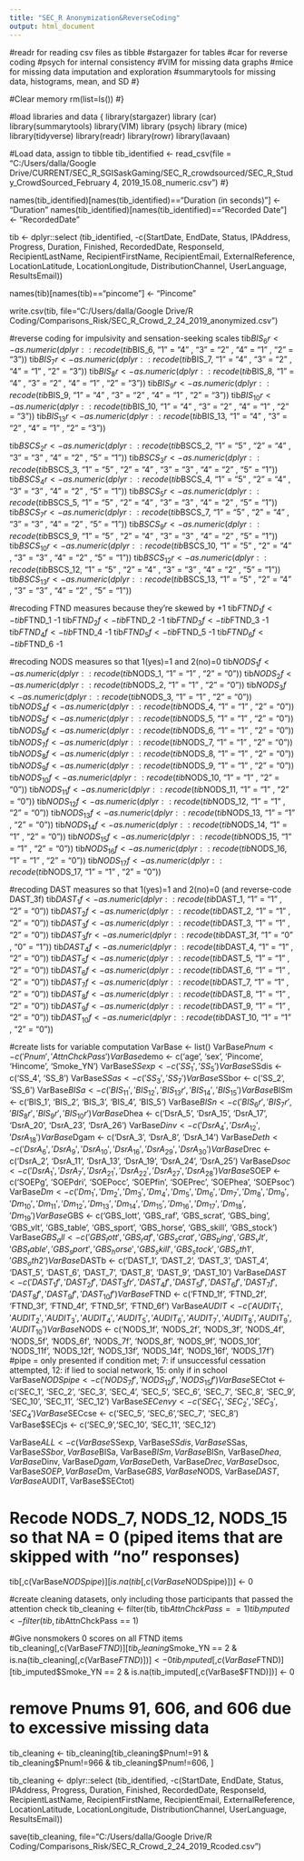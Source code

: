 ```yaml
---
title: "SEC_R Anonymization&ReverseCoding"
output: html_document
---
```

#readr for reading csv files as tibble
#stargazer for tables
#car for reverse coding
#psych for internal consistency
#VIM for missing data graphs
#mice for missing data imputation and exploration
#summarytools for missing data, histograms, mean, and SD
#}

#Clear memory
rm(list=ls())
#}

#load libraries and data {
library(stargazer)
library (car)
library(summarytools)
library(VIM)
library (psych)
library (mice)
library(tidyverse)
library(readr)
library(rowr)
library(lavaan)

#Load data, assign to tibble
tib_identified <- read_csv(file = "C:/Users/dalla/Google Drive/CURRENT/SEC_R_SGISaskGaming/SEC_R_crowdsourced/SEC_R_Study_CrowdSourced_February 4, 2019_15.08_numeric.csv")
#}

names(tib_identified)[names(tib_identified)=="Duration (in seconds)"] <- "Duration"
names(tib_identified)[names(tib_identified)=="Recorded Date"] <- "RecordedDate"


tib <- dplyr::select (tib_identified, -c(StartDate, EndDate, Status, IPAddress, Progress, Duration, Finished, RecordedDate, ResponseId, RecipientLastName, RecipientFirstName, RecipientEmail, ExternalReference, LocationLatitude, LocationLongitude, DistributionChannel, UserLanguage, ResultsEmail))

names(tib)[names(tib)=="pincome"] <- "Pincome"

write.csv(tib, file="C:/Users/dalla/Google Drive/R Coding/Comparisons_Risk/SEC_R_Crowd_2_24_2019_anonymized.csv")


#reverse coding for impulsivity and sensation-seeking scales
tib$BIS_6r <- as.numeric(dplyr::recode(tib$BIS_6, "1" = "4" , "3" = "2" , "4" = "1" , "2" = "3"))
tib$BIS_7r <- as.numeric(dplyr::recode(tib$BIS_7, "1" = "4" , "3" = "2" , "4" = "1" , "2" = "3"))
tib$BIS_8r <- as.numeric(dplyr::recode(tib$BIS_8, "1" = "4" , "3" = "2" , "4" = "1" , "2" = "3"))
tib$BIS_9r <- as.numeric(dplyr::recode(tib$BIS_9, "1" = "4" , "3" = "2" , "4" = "1" , "2" = "3"))
tib$BIS_10r <- as.numeric(dplyr::recode(tib$BIS_10, "1" = "4" , "3" = "2" , "4" = "1" , "2" = "3"))
tib$BIS_13r <- as.numeric(dplyr::recode(tib$BIS_13, "1" = "4" , "3" = "2" , "4" = "1" , "2" = "3"))


tib$BSCS_2r <- as.numeric(dplyr::recode(tib$BSCS_2, "1" = "5" , "2" = "4" , "3" = "3" , "4" = "2" , "5" = "1"))
tib$BSCS_3r <- as.numeric(dplyr::recode(tib$BSCS_3, "1" = "5" , "2" = "4" , "3" = "3" , "4" = "2" , "5" = "1"))
tib$BSCS_4r <- as.numeric(dplyr::recode(tib$BSCS_4, "1" = "5" , "2" = "4" , "3" = "3" , "4" = "2" , "5" = "1"))
tib$BSCS_5r <- as.numeric(dplyr::recode(tib$BSCS_5, "1" = "5" , "2" = "4" , "3" = "3" , "4" = "2" , "5" = "1"))
tib$BSCS_7r <- as.numeric(dplyr::recode(tib$BSCS_7, "1" = "5" , "2" = "4" , "3" = "3" , "4" = "2" , "5" = "1"))
tib$BSCS_9r <- as.numeric(dplyr::recode(tib$BSCS_9, "1" = "5" , "2" = "4" , "3" = "3" , "4" = "2" , "5" = "1"))
tib$BSCS_10r <- as.numeric(dplyr::recode(tib$BSCS_10, "1" = "5" , "2" = "4" , "3" = "3" , "4" = "2" , "5" = "1"))
tib$BSCS_12r <- as.numeric(dplyr::recode(tib$BSCS_12, "1" = "5" , "2" = "4" , "3" = "3" , "4" = "2" , "5" = "1"))
tib$BSCS_13r <- as.numeric(dplyr::recode(tib$BSCS_13, "1" = "5" , "2" = "4" , "3" = "3" , "4" = "2" , "5" = "1"))




#recoding FTND measures because they're skewed by +1
tib$FTND_1f <- tib$FTND_1 -1 
tib$FTND_2f <- tib$FTND_2 -1 
tib$FTND_3f <- tib$FTND_3 -1 
tib$FTND_4f <- tib$FTND_4 -1 
tib$FTND_5f <- tib$FTND_5 -1 
tib$FTND_6f <- tib$FTND_6 -1 

#recoding NODS measures so that 1(yes)=1 and 2(no)=0 
tib$NODS_1f <- as.numeric(dplyr::recode(tib$NODS_1, "1" = "1" , "2" = "0"))
tib$NODS_2f <- as.numeric(dplyr::recode(tib$NODS_2, "1" = "1" , "2" = "0"))
tib$NODS_3f <- as.numeric(dplyr::recode(tib$NODS_3, "1" = "1" , "2" = "0"))
tib$NODS_4f <- as.numeric(dplyr::recode(tib$NODS_4, "1" = "1" , "2" = "0"))
tib$NODS_5f <- as.numeric(dplyr::recode(tib$NODS_5, "1" = "1" , "2" = "0"))
tib$NODS_6f <- as.numeric(dplyr::recode(tib$NODS_6, "1" = "1" , "2" = "0"))
tib$NODS_7f <- as.numeric(dplyr::recode(tib$NODS_7, "1" = "1" , "2" = "0"))
tib$NODS_8f <- as.numeric(dplyr::recode(tib$NODS_8, "1" = "1" , "2" = "0"))
tib$NODS_9f <- as.numeric(dplyr::recode(tib$NODS_9, "1" = "1" , "2" = "0"))
tib$NODS_10f <- as.numeric(dplyr::recode(tib$NODS_10, "1" = "1" , "2" = "0"))
tib$NODS_11f <- as.numeric(dplyr::recode(tib$NODS_11, "1" = "1" , "2" = "0"))
tib$NODS_12f <- as.numeric(dplyr::recode(tib$NODS_12, "1" = "1" , "2" = "0"))
tib$NODS_13f <- as.numeric(dplyr::recode(tib$NODS_13, "1" = "1" , "2" = "0"))
tib$NODS_14f <- as.numeric(dplyr::recode(tib$NODS_14, "1" = "1" , "2" = "0"))
tib$NODS_15f <- as.numeric(dplyr::recode(tib$NODS_15, "1" = "1" , "2" = "0"))
tib$NODS_16f <- as.numeric(dplyr::recode(tib$NODS_16, "1" = "1" , "2" = "0"))
tib$NODS_17f <- as.numeric(dplyr::recode(tib$NODS_17, "1" = "1" , "2" = "0"))

#recoding DAST measures so that 1(yes)=1 and 2(no)=0 (and reverse-code DAST_3f)
tib$DAST_1f <- as.numeric(dplyr::recode(tib$DAST_1, "1" = "1" , "2" = "0"))
tib$DAST_2f <- as.numeric(dplyr::recode(tib$DAST_2, "1" = "1" , "2" = "0"))
tib$DAST_3f <- as.numeric(dplyr::recode(tib$DAST_3, "1" = "1" , "2" = "0"))
tib$DAST_3fr <- as.numeric(dplyr::recode(tib$DAST_3f, "1" = "0" , "0" = "1"))
tib$DAST_4f <- as.numeric(dplyr::recode(tib$DAST_4, "1" = "1" , "2" = "0"))
tib$DAST_5f <- as.numeric(dplyr::recode(tib$DAST_5, "1" = "1" , "2" = "0"))
tib$DAST_6f <- as.numeric(dplyr::recode(tib$DAST_6, "1" = "1" , "2" = "0"))
tib$DAST_7f <- as.numeric(dplyr::recode(tib$DAST_7, "1" = "1" , "2" = "0"))
tib$DAST_8f <- as.numeric(dplyr::recode(tib$DAST_8, "1" = "1" , "2" = "0"))
tib$DAST_9f <- as.numeric(dplyr::recode(tib$DAST_9, "1" = "1" , "2" = "0"))
tib$DAST_10f <- as.numeric(dplyr::recode(tib$DAST_10, "1" = "1" , "2" = "0"))

#create lists for variable computation
VarBase <- list()
VarBase$Pnum <- c('Pnum', 'AttnChckPass')
VarBase$demo <-  c('age', 'sex', 'Pincome', 'Hincome', 'Smoke_YN')
VarBase$SSexp <-  c('SS_1', 'SS_5')
VarBase$SSdis <-  c('SS_4', 'SS_8')
VarBase$SSas <-  c('SS_3', 'SS_7')
VarBase$SSbor <-  c('SS_2', 'SS_6')
VarBase$BISa <-  c('BIS_11', 'BIS_12', 'BIS_13r', 'BIS_14', 'BIS_15')
VarBase$BISm <-  c('BIS_1', 'BIS_2', 'BIS_3', 'BIS_4', 'BIS_5')
VarBase$BISn <-  c('BIS_6r', 'BIS_7r', 'BIS_8r', 'BIS_9r', 'BIS_10r')
VarBase$Dhea <-  c('DsrA_5', 'DsrA_15', 'DsrA_17', 'DsrA_20', 'DsrA_23', 'DsrA_26')
VarBase$Dinv <-  c('DsrA_4', 'DsrA_12', 'DsrA_18')
VarBase$Dgam <-  c('DsrA_3', 'DsrA_8', 'DsrA_14')
VarBase$Deth <-  c('DsrA_6', 'DsrA_9', 'DsrA_10', 'DsrA_16', 'DsrA_29', 'DsrA_30')
VarBase$Drec <-  c('DsrA_2', 'DsrA_11', 'DsrA_13', 'DsrA_19', 'DsrA_24', 'DsrA_25')
VarBase$Dsoc <-  c('DsrA_1', 'DsrA_7', 'DsrA_21', 'DsrA_22', 'DsrA_27', 'DsrA_28')
VarBase$SOEP <-  c('SOEPg', 'SOEPdri', 'SOEPocc', 'SOEPfin', 'SOEPrec', 'SOEPhea', 'SOEPsoc')
VarBase$Dm <-  c('Dm_1', 'Dm_2', 'Dm_3', 'Dm_4', 'Dm_5', 'Dm_6', 'Dm_7', 'Dm_8', 'Dm_9', 'Dm_10', 'Dm_11', 'Dm_12', 'Dm_13', 'Dm_14', 'Dm_15', 'Dm_16', 'Dm_17', 'Dm_18', 'Dm_19')
VarBase$GBS <-  c('GBS_lott', 'GBS_raf', 'GBS_scrat', 'GBS_bing', 'GBS_vlt', 'GBS_table', 'GBS_sport', 'GBS_horse', 'GBS_skill', 'GBS_stock')
VarBase$GBS_all <-  c('GBS_lott', 'GBS_raf', 'GBS_scrat', 'GBS_bing', 'GBS_vlt', 'GBS_table', 'GBS_sport', 'GBS_horse', 'GBS_skill', 'GBS_stock', 'GBS_oth1', 'GBS_oth2')
VarBase$DASTb <-  c('DAST_1', 'DAST_2', 'DAST_3', 'DAST_4', 'DAST_5', 'DAST_6', 'DAST_7', 'DAST_8', 'DAST_9', 'DAST_10')
VarBase$DAST <-  c('DAST_1f', 'DAST_2f', 'DAST_3fr', 'DAST_4f', 'DAST_5f', 'DAST_6f', 'DAST_7f', 'DAST_8f', 'DAST_9f', 'DAST_10f')
VarBase$FTND <-  c('FTND_1f', 'FTND_2f', 'FTND_3f', 'FTND_4f', 'FTND_5f', 'FTND_6f')
VarBase$AUDIT <-  c('AUDIT_1', 'AUDIT_2', 'AUDIT_3', 'AUDIT_4', 'AUDIT_5', 'AUDIT_6', 'AUDIT_7', 'AUDIT_8', 'AUDIT_9', 'AUDIT_10')
VarBase$NODS <-  c('NODS_1f', 'NODS_2f', 'NODS_3f', 'NODS_4f', 'NODS_5f', 'NODS_6f', 'NODS_7f', 'NODS_8f', 'NODS_9f', 'NODS_10f', 'NODS_11f', 'NODS_12f', 'NODS_13f', 'NODS_14f', 'NODS_16f', 'NODS_17f')
#pipe = only presented if condition met; 7: if unsuccessful cessation attempted, 12: if lied to social network, 15: only if in school
VarBase$NODSpipe <- c('NODS_7f', 'NODS_12f','NODS_15f')
VarBase$SECtot <-  c('SEC_1', 'SEC_2', 'SEC_3', 'SEC_4', 'SEC_5', 'SEC_6', 'SEC_7', 'SEC_8', 'SEC_9', 'SEC_10', 'SEC_11', 'SEC_12')
VarBase$SECenvy <-  c('SEC_1', 'SEC_2', 'SEC_3', 'SEC_4')
VarBase$SECcse <-  c('SEC_5', 'SEC_6','SEC_7', 'SEC_8')
VarBase$SECjs <- c('SEC_9','SEC_10', 'SEC_11', 'SEC_12')

VarBase$ALL <- c(VarBase$SSexp, VarBase$SSdis, VarBase$SSas, VarBase$SSbor, VarBase$BISa, VarBase$BISm, VarBase$BISn, VarBase$Dhea, VarBase$Dinv, VarBase$Dgam, VarBase$Deth, VarBase$Drec, VarBase$Dsoc, VarBase$SOEP, VarBase$Dm, VarBase$GBS, VarBase$NODS, VarBase$DAST, VarBase$AUDIT, VarBase$SECtot)

# Recode NODS_7, NODS_12, NODS_15 so that NA = 0 (piped items that are skipped with "no" responses)
tib[,c(VarBase$NODSpipe)][is.na(tib[,c(VarBase$NODSpipe)])] <- 0

#create cleaning datasets, only including those participants that passed the attention check
tib_cleaning <- filter(tib, tib$AttnChckPass == 1)
tib_imputed <- filter(tib, tib$AttnChckPass == 1)

#Give nonsmokers 0 scores on all FTND items
tib_cleaning[,c(VarBase$FTND)][tib_cleaning$Smoke_YN == 2 & is.na(tib_cleaning[,c(VarBase$FTND)])] <- 0
tib_imputed[,c(VarBase$FTND)][tib_imputed$Smoke_YN == 2 & is.na(tib_imputed[,c(VarBase$FTND)])] <- 0

# remove Pnums 91, 606, and 606 due to excessive missing data
tib_cleaning <- tib_cleaning[tib_cleaning$Pnum!=91 & tib_cleaning$Pnum!=966 & tib_cleaning$Pnum!=606, ]


tib_cleaning <- dplyr::select (tib_identified, -c(StartDate, EndDate, Status, IPAddress, Progress, Duration, Finished, RecordedDate, ResponseId, RecipientLastName, RecipientFirstName, RecipientEmail, ExternalReference, LocationLatitude, LocationLongitude, DistributionChannel, UserLanguage, ResultsEmail))


save(tib_cleaning, file="C:/Users/dalla/Google Drive/R Coding/Comparisons_Risk/SEC_R_Crowd_2_24_2019_Rcoded.csv")
